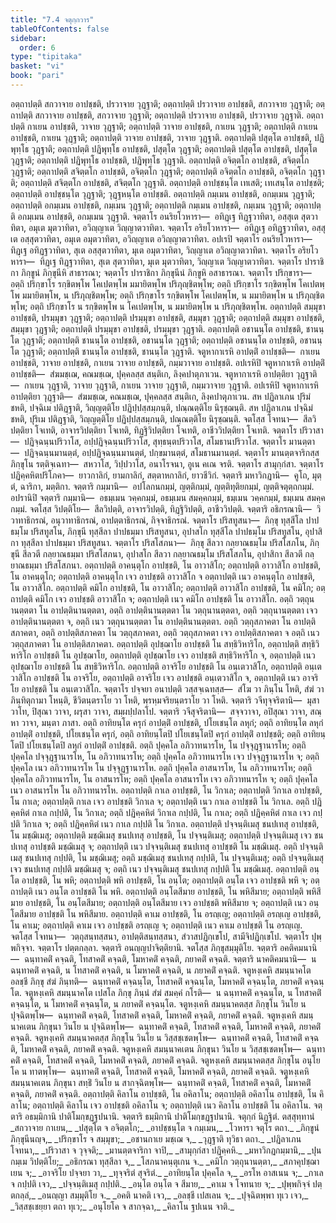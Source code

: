 ```yaml
---
title: "7.4 จตุกฺกวาร"
tableOfContents: false
sidebar:
  order: 6
type: "tipitaka"
basket: "vi"
book: "pari"
---
```



<DynamicBreadcrumb />

<Division number="324" book="pari">

<Paragraph number="1485" book="pari">
อตฺถาปตฺติ สกวาจาย อาปชฺชติ, ปรวาจาย วุฏฺฐาติ; อตฺถาปตฺติ ปรวาจาย อาปชฺชติ, สกวาจาย วุฏฺฐาติ; อตฺถาปตฺติ สกวาจาย อาปชฺชติ, สกวาจาย วุฏฺฐาติ; อตฺถาปตฺติ ปรวาจาย อาปชฺชติ, ปรวาจาย วุฏฺฐาติ. อตฺถาปตฺติ กาเยน อาปชฺชติ, วาจาย วุฏฺฐาติ; อตฺถาปตฺติ วาจาย อาปชฺชติ, กาเยน วุฏฺฐาติ; อตฺถาปตฺติ กาเยน อาปชฺชติ, กาเยน วุฏฺฐาติ; อตฺถาปตฺติ วาจาย อาปชฺชติ, วาจาย วุฏฺฐาติ. อตฺถาปตฺติ ปสุตฺโต อาปชฺชติ, ปฏิพุทฺโธ วุฏฺฐาติ; อตฺถาปตฺติ ปฏิพุทฺโธ อาปชฺชติ, ปสุตฺโต วุฏฺฐาติ; อตฺถาปตฺติ ปสุตฺโต อาปชฺชติ, ปสุตฺโต วุฏฺฐาติ; อตฺถาปตฺติ ปฏิพุทฺโธ อาปชฺชติ, ปฏิพุทฺโธ วุฏฺฐาติ. อตฺถาปตฺติ อจิตฺตโก อาปชฺชติ, สจิตฺตโก วุฏฺฐาติ; อตฺถาปตฺติ สจิตฺตโก อาปชฺชติ, อจิตฺตโก วุฏฺฐาติ; อตฺถาปตฺติ อจิตฺตโก อาปชฺชติ, อจิตฺตโก วุฏฺฐาติ; อตฺถาปตฺติ สจิตฺตโก อาปชฺชติ, สจิตฺตโก วุฏฺฐาติ. อตฺถาปตฺติ อาปชฺชนฺโต เทเสติ; เทเสนฺโต อาปชฺชติ; อตฺถาปตฺติ อาปชฺชนฺโต วุฏฺฐาติ; วุฏฺฐหนฺโต อาปชฺชติ. อตฺถาปตฺติ กมฺเมน อาปชฺชติ, อกมฺเมน วุฏฺฐาติ; อตฺถาปตฺติ อกมฺเมน อาปชฺชติ, กมฺเมน วุฏฺฐาติ; อตฺถาปตฺติ กมฺเมน อาปชฺชติ, กมฺเมน วุฏฺฐาติ; อตฺถาปตฺติ อกมฺเมน อาปชฺชติ, อกมฺเมน วุฏฺฐาติ.
</Paragraph>

<Paragraph number="1486" book="pari">
จตฺตาโร อนริยโวหารา—  อทิฏฺเฐ ทิฏฺฐวาทิตา, อสฺสุเต สุตวาทิตา, อมุเต มุตวาทิตา, อวิญฺญาเต วิญฺญาตวาทิตา. จตฺตาโร อริยโวหารา—  อทิฏฺเฐ อทิฏฺฐวาทิตา, อสฺสุเต อสฺสุตวาทิตา, อมุเต อมุตวาทิตา, อวิญฺญาเต อวิญฺญาตวาทิตา. อปเรปิ จตฺตาโร อนริยโวหารา—  ทิฏฺเฐ อทิฏฺฐวาทิตา, สุเต อสฺสุตวาทิตา, มุเต อมุตวาทิตา, วิญฺญาเต อวิญฺญาตวาทิตา. จตฺตาโร อริยโวหารา—  ทิฏฺเฐ ทิฏฺฐวาทิตา, สุเต สุตวาทิตา, มุเต มุตวาทิตา, วิญฺญาเต วิญฺญาตวาทิตา.
</Paragraph>

<Paragraph number="1487" book="pari">
จตฺตาโร ปาราชิกา ภิกฺขูนํ ภิกฺขุนีหิ สาธารณา; จตฺตาโร ปาราชิกา ภิกฺขุนีนํ ภิกฺขูหิ อสาธารณา. จตฺตาโร ปริกฺขารา—  อตฺถิ ปริกฺขาโร รกฺขิตพฺโพ โคเปตพฺโพ มมายิตพฺโพ ปริภุญฺชิตพฺโพ; อตฺถิ ปริกฺขาโร รกฺขิตพฺโพ โคเปตพฺโพ มมายิตพฺโพ, น ปริภุญฺชิตพฺโพ; อตฺถิ ปริกฺขาโร รกฺขิตพฺโพ โคเปตพฺโพ, น มมายิตพฺโพ น ปริภุญฺชิตพฺโพ; อตฺถิ ปริกฺขาโร น รกฺขิตพฺโพ น โคเปตพฺโพ, น มมายิตพฺโพ น ปริภุญฺชิตพฺโพ. อตฺถาปตฺติ สมฺมุขา อาปชฺชติ, ปรมฺมุขา วุฏฺฐาติ; อตฺถาปตฺติ ปรมฺมุขา อาปชฺชติ, สมฺมุขา วุฏฺฐาติ; อตฺถาปตฺติ สมฺมุขา อาปชฺชติ, สมฺมุขา วุฏฺฐาติ; อตฺถาปตฺติ ปรมฺมุขา อาปชฺชติ, ปรมฺมุขา วุฏฺฐาติ. อตฺถาปตฺติ อชานนฺโต อาปชฺชติ, ชานนฺโต วุฏฺฐาติ; อตฺถาปตฺติ ชานนฺโต อาปชฺชติ, อชานนฺโต วุฏฺฐาติ; อตฺถาปตฺติ อชานนฺโต อาปชฺชติ, อชานนฺโต วุฏฺฐาติ; อตฺถาปตฺติ ชานนฺโต อาปชฺชติ, ชานนฺโต วุฏฺฐาติ.
</Paragraph>

<Paragraph number="1488" book="pari">
จตูหากาเรหิ อาปตฺติํ อาปชฺชติ—  กาเยน อาปชฺชติ, วาจาย อาปชฺชติ, กาเยน วาจาย อาปชฺชติ, กมฺมวาจาย อาปชฺชติ. อปเรหิปิ จตูหากาเรหิ อาปตฺติํ อาปชฺชติ—  สํฆมชฺเฌ, คณมชฺเฌ, ปุคฺคลสฺส สนฺติเก, ลิงฺคปาตุภาเวน. จตูหากาเรหิ อาปตฺติยา วุฏฺฐาติ—  กาเยน วุฏฺฐาติ, วาจาย วุฏฺฐาติ, กาเยน วาจาย วุฏฺฐาติ, กมฺมวาจาย วุฏฺฐาติ. อปเรหิปิ จตูหากาเรหิ อาปตฺติยา วุฏฺฐาติ—  สํฆมชฺเฌ, คณมชฺเฌ, ปุคฺคลสฺส สนฺติเก, ลิงฺคปาตุภาเวน. สห ปฏิลาเภน ปุริมํ ชหติ, ปจฺฉิเม ปติฏฺฐาติ, วิญฺญตฺติโย ปฏิปฺปสฺสมฺภนฺติ, ปณฺณตฺติโย นิรุชฺฌนฺติ. สห ปฏิลาเภน ปจฺฉิมํ ชหติ, ปุริเม ปติฏฺฐาติ, วิญฺญตฺติโย ปฏิปฺปสฺสมฺภนฺติ, ปณฺณตฺติโย นิรุชฺฌนฺติ. จตโสฺส โจทนา—  สีลวิปตฺติยา โจเทติ, อาจารวิปตฺติยา โจเทติ, ทิฏฺฐิวิปตฺติยา โจเทติ, อาชีววิปตฺติยา โจเทติ. จตฺตาโร ปริวาสา—  ปฏิจฺฉนฺนปริวาโส, อปฺปฏิจฺฉนฺนปริวาโส, สุทฺธนฺตปริวาโส, สโมธานปริวาโส. จตฺตาโร มานตฺตา—  ปฏิจฺฉนฺนมานตฺตํ, อปฺปฏิจฺฉนฺนมานตฺตํ, ปกฺขมานตฺตํ, สโมธานมานตฺตํ. จตฺตาโร มานตฺตจาริกสฺส ภิกฺขุโน รตฺติจฺเฉทา—  สหวาโส, วิปฺปวาโส, อนาโรจนา, อูเน คเณ จรติ. จตฺตาโร สามุกฺกํสา. จตฺตาโร ปฏิคฺคหิตปริโภคา—  ยาวกาลิกํ, ยามกาลิกํ, สตฺตาหกาลิกํ, ยาวชีวิกํ. จตฺตาริ มหาวิกฏานิ—  คูโถ, มุตฺตํ, ฉาริกา, มตฺติกา. จตฺตาริ กมฺมานิ—  อปโลกนกมฺมํ, ญตฺติกมฺมํ, ญตฺติทุติยกมฺมํ, ญตฺติจตุตฺถกมฺมํ. อปรานิปิ จตฺตาริ กมฺมานิ—  อธมฺเมน วคฺคกมฺมํ, อธมฺเมน สมคฺคกมฺมํ, ธมฺเมน วคฺคกมฺมํ, ธมฺเมน สมคฺคกมฺมํ. จตโสฺส วิปตฺติโย—  สีลวิปตฺติ, อาจารวิปตฺติ, ทิฏฺฐิวิปตฺติ, อาชีววิปตฺติ. จตฺตาริ อธิกรณานิ—  วิวาทาธิกรณํ, อนุวาทาธิกรณํ, อาปตฺตาธิกรณํ, กิจฺจาธิกรณํ. จตฺตาโร ปริสทูสนา—  ภิกฺขุ ทุสฺสีโล ปาปธมฺโม ปริสทูสโน, ภิกฺขุนี ทุสฺสีลา ปาปธมฺมา ปริสทูสนา, อุปาสโก ทุสฺสีโล ปาปธมฺโม ปริสทูสโน, อุปาสิกา ทุสฺสีลา ปาปธมฺมา ปริสทูสนา. จตฺตาโร ปริสโสภนา—  ภิกฺขุ สีลวา กลฺยาณธมฺโม ปริสโสภโน, ภิกฺขุนี สีลวตี กลฺยาณธมฺมา ปริสโสภนา, อุปาสโก สีลวา กลฺยาณธมฺโม ปริสโสภโน, อุปาสิกา สีลวตี กลฺยาณธมฺมา ปริสโสภนา.
</Paragraph>

<Paragraph number="1489" book="pari">
อตฺถาปตฺติ อาคนฺตุโก อาปชฺชติ, โน อาวาสิโก; อตฺถาปตฺติ อาวาสิโก อาปชฺชติ, โน อาคนฺตุโก; อตฺถาปตฺติ อาคนฺตุโก เจว อาปชฺชติ อาวาสิโก จ อตฺถาปตฺติ เนว อาคนฺตุโก อาปชฺชติ, โน อาวาสิโก. อตฺถาปตฺติ คมิโก อาปชฺชติ, โน อาวาสิโก; อตฺถาปตฺติ อาวาสิโก อาปชฺชติ, โน คมิโก; อตฺถาปตฺติ คมิโก เจว อาปชฺชติ อาวาสิโก จ; อตฺถาปตฺติ เนว คมิโก อาปชฺชติ โน อาวาสิโก. อตฺถิ วตฺถุนานตฺตตา โน อาปตฺตินานตฺตตา, อตฺถิ อาปตฺตินานตฺตตา โน วตฺถุนานตฺตตา, อตฺถิ วตฺถุนานตฺตตา เจว อาปตฺตินานตฺตตา จ, อตฺถิ เนว วตฺถุนานตฺตตา โน อาปตฺตินานตฺตตา. อตฺถิ วตฺถุสภาคตา โน อาปตฺติสภาคตา, อตฺถิ อาปตฺติสภาคตา โน วตฺถุสภาคตา, อตฺถิ วตฺถุสภาคตา เจว อาปตฺติสภาคตา จ อตฺถิ เนว วตฺถุสภาคตา โน อาปตฺติสภาคตา. อตฺถาปตฺติ อุปชฺฌาโย อาปชฺชติ โน สทฺธิวิหาริโก, อตฺถาปตฺติ สทฺธิวิหาริโก อาปชฺชติ โน อุปชฺฌาโย, อตฺถาปตฺติ อุปชฺฌาโย เจว อาปชฺชติ สทฺธิวิหาริโก จ, อตฺถาปตฺติ เนว อุปชฺฌาโย อาปชฺชติ โน สทฺธิวิหาริโก. อตฺถาปตฺติ อาจริโย อาปชฺชติ โน อนฺเตวาสิโก, อตฺถาปตฺติ อนฺเตวาสิโก อาปชฺชติ โน อาจริโย, อตฺถาปตฺติ อาจริโย เจว อาปชฺชติ อนฺเตวาสิโก จ, อตฺถาปตฺติ เนว อาจริโย อาปชฺชติ โน อนฺเตวาสิโก. จตฺตาโร ปจฺจยา อนาปตฺติ วสฺสจฺเฉทสฺส—  สํโฆ วา ภินฺโน โหติ, สํฆํ วา ภินฺทิตุกามา โหนฺติ, ชีวิตนฺตราโย วา โหติ, พฺรหฺมจริยนฺตราโย วา โหติ. จตฺตาริ วจีทุจฺจริตานิ—  มุสาวาโท, ปิสุณา วาจา, ผรุสา วาจา, สมฺผปฺปลาโป. จตฺตาริ วจีสุจริตานิ—  สจฺจวาจา, อปิสุณา วาจา, สณฺหา วาจา, มนฺตา ภาสา. อตฺถิ อาทิยนฺโต ครุกํ อาปตฺติํ อาปชฺชติ, ปโยเชนฺโต ลหุกํ; อตฺถิ อาทิยนฺโต ลหุกํ อาปตฺติํ อาปชฺชติ, ปโยเชนฺโต ครุกํ, อตฺถิ อาทิยนฺโตปิ ปโยเชนฺโตปิ ครุกํ อาปตฺติํ อาปชฺชติ; อตฺถิ อาทิยนฺโตปิ ปโยเชนฺโตปิ ลหุกํ อาปตฺติํ อาปชฺชติ.
</Paragraph>

<Paragraph number="1490" book="pari">
อตฺถิ ปุคฺคโล อภิวาทนารโห, โน ปจฺจุฏฺฐานารโห; อตฺถิ ปุคฺคโล ปจฺจุฏฺฐานารโห, โน อภิวาทนารโห; อตฺถิ ปุคฺคโล อภิวาทนารโห เจว ปจฺจุฏฺฐานารโห จ; อตฺถิ ปุคฺคโล เนว อภิวาทนารโห โน ปจฺจุฏฺฐานารโห. อตฺถิ ปุคฺคโล อาสนารโห, โน อภิวาทนารโห; อตฺถิ ปุคฺคโล อภิวาทนารโห, โน อาสนารโห; อตฺถิ ปุคฺคโล อาสนารโห เจว อภิวาทนารโห จ; อตฺถิ ปุคฺคโล เนว อาสนารโห โน อภิวาทนารโห. อตฺถาปตฺติ กาเล อาปชฺชติ, โน วิกาเล; อตฺถาปตฺติ วิกาเล อาปชฺชติ, โน กาเล; อตฺถาปตฺติ กาเล เจว อาปชฺชติ วิกาเล จ; อตฺถาปตฺติ เนว กาเล อาปชฺชติ โน วิกาเล. อตฺถิ ปฏิคฺคหิตํ กาเล กปฺปติ, โน วิกาเล; อตฺถิ ปฏิคฺคหิตํ วิกาเล กปฺปติ, โน กาเล; อตฺถิ ปฏิคฺคหิตํ กาเล เจว กปฺปติ วิกาเล จ; อตฺถิ ปฏิคฺคหิตํ เนว กาเล กปฺปติ โน วิกาเล. อตฺถาปตฺติ ปจฺจนฺติเมสุ ชนปเทสุ อาปชฺชติ, โน มชฺฌิเมสุ; อตฺถาปตฺติ มชฺฌิเมสุ ชนปเทสุ อาปชฺชติ, โน ปจฺจนฺติเมสุ; อตฺถาปตฺติ ปจฺจนฺติเมสุ เจว ชนปเทสุ อาปชฺชติ มชฺฌิเมสุ จ; อตฺถาปตฺติ เนว ปจฺจนฺติเมสุ ชนปเทสุ อาปชฺชติ โน มชฺฌิเมสุ. อตฺถิ ปจฺจนฺติเมสุ ชนปเทสุ กปฺปติ, โน มชฺฌิเมสุ; อตฺถิ มชฺฌิเมสุ ชนปเทสุ กปฺปติ, โน ปจฺจนฺติเมสุ; อตฺถิ ปจฺจนฺติเมสุ เจว ชนปเทสุ กปฺปติ มชฺฌิเมสุ จ; อตฺถิ เนว ปจฺจนฺติเมสุ ชนปเทสุ กปฺปติ โน มชฺฌิเมสุ. อตฺถาปตฺติ อนฺโต อาปชฺชติ, โน พหิ; อตฺถาปตฺติ พหิ อาปชฺชติ, โน อนฺโต; อตฺถาปตฺติ อนฺโต เจว อาปชฺชติ พหิ จ; อตฺถาปตฺติ เนว อนฺโต อาปชฺชติ โน พหิ. อตฺถาปตฺติ อนฺโตสีมาย อาปชฺชติ, โน พหิสีมาย; อตฺถาปตฺติ พหิสีมาย อาปชฺชติ, โน อนฺโตสีมาย; อตฺถาปตฺติ อนฺโตสีมาย เจว อาปชฺชติ พหิสีมาย จ; อตฺถาปตฺติ เนว อนฺโตสีมาย อาปชฺชติ โน พหิสีมาย. อตฺถาปตฺติ คาเม อาปชฺชติ, โน อรญฺเญ; อตฺถาปตฺติ อรญฺเญ อาปชฺชติ, โน คาเม; อตฺถาปตฺติ คาเม เจว อาปชฺชติ อรญฺเญ จ; อตฺถาปตฺติ เนว คาเม อาปชฺชติ โน อรญฺเญ.
</Paragraph>

<Paragraph number="1491" book="pari">
จตโสฺส โจทนา—  วตฺถุสนฺทสฺสนา, อาปตฺติสนฺทสฺสนา, สํวาสปฏิกฺเขโป, สามีจิปฏิกฺเขโป. จตฺตาโร ปุพฺพกิจฺจา. จตฺตาโร ปตฺตกลฺลา. จตฺตาริ อนญฺญปาจิตฺติยานิ. จตโสฺส ภิกฺขุสมฺมุติโย. จตฺตาริ อคติคมนานิ—  ฉนฺทาคติํ คจฺฉติ, โทสาคติํ คจฺฉติ, โมหาคติํ คจฺฉติ, ภยาคติํ คจฺฉติ. จตฺตาริ นาคติคมนานิ—  น ฉนฺทาคติํ คจฺฉติ, น โทสาคติํ คจฺฉติ, น โมหาคติํ คจฺฉติ, น ภยาคติํ คจฺฉติ. จตูหงฺเคหิ สมนฺนาคโต อลชฺชี ภิกฺขุ สํฆํ ภินฺทติ—  ฉนฺทาคติํ คจฺฉนฺโต, โทสาคติํ คจฺฉนฺโต, โมหาคติํ คจฺฉนฺโต, ภยาคติํ คจฺฉนฺโต. จตูหงฺเคหิ สมนฺนาคโต เปสโล ภิกฺขุ ภินฺนํ สํฆํ สมคฺคํ กโรติ—  น ฉนฺทาคติํ คจฺฉนฺโต, น โทสาคติํ คจฺฉนฺโต, น โมหาคติํ คจฺฉนฺโต, น ภยาคติํ คจฺฉนฺโต. จตูหงฺเคหิ สมนฺนาคตสฺส ภิกฺขุโน วินโย น ปุจฺฉิตพฺโพ—  ฉนฺทาคติํ คจฺฉติ, โทสาคติํ คจฺฉติ, โมหาคติํ คจฺฉติ, ภยาคติํ คจฺฉติ. จตูหงฺเคหิ สมนฺนาคเตน ภิกฺขุนา วินโย น ปุจฺฉิตพฺโพ—  ฉนฺทาคติํ คจฺฉติ, โทสาคติํ คจฺฉติ, โมหาคติํ คจฺฉติ, ภยาคติํ คจฺฉติ. จตูหงฺเคหิ สมนฺนาคตสฺส ภิกฺขุโน วินโย น วิสฺสชฺเชตพฺโพ—  ฉนฺทาคติํ คจฺฉติ, โทสาคติํ คจฺฉติ, โมหาคติํ คจฺฉติ, ภยาคติํ คจฺฉติ. จตูหงฺเคหิ สมนฺนาคเตน ภิกฺขุนา วินโย น วิสฺสชฺเชตพฺโพ—  ฉนฺทาคติํ คจฺฉติ, โทสาคติํ คจฺฉติ, โมหาคติํ คจฺฉติ, ภยาคติํ คจฺฉติ. จตูหงฺเคหิ สมนฺนาคตสฺส ภิกฺขุโน อนุโยโค น ทาตพฺโพ—  ฉนฺทาคติํ คจฺฉติ, โทสาคติํ คจฺฉติ, โมหาคติํ คจฺฉติ, ภยาคติํ คจฺฉติ. จตูหงฺเคหิ สมนฺนาคเตน ภิกฺขุนา สทฺธิํ วินโย น สากจฺฉิตพฺโพ—  ฉนฺทาคติํ คจฺฉติ, โทสาคติํ คจฺฉติ, โมหาคติํ คจฺฉติ, ภยาคติํ คจฺฉติ. อตฺถาปตฺติ คิลาโน อาปชฺชติ, โน อคิลาโน; อตฺถาปตฺติ อคิลาโน อาปชฺชติ, โน คิลาโน; อตฺถาปตฺติ คิลาโน เจว อาปชฺชติ อคิลาโน จ; อตฺถาปตฺติ เนว คิลาโน อาปชฺชติ โน อคิลาโน. จตฺตาริ อธมฺมิกานิ ปาติโมกฺขฏฺฐปนานิ. จตฺตาริ ธมฺมิกานิ ปาติโมกฺขฏฺฐปนานิ.

</Paragraph>
</Division>

<Paragraph number="1492" type="center" book="pari">
จตุกฺกํ นิฏฺฐิตํ.



</Paragraph>

<Paragraph number="1493" type="center" book="pari">
ตสฺสุทฺทานํ


</Paragraph>

<Paragraph number="1494" type="verses" book="pari">
_สกวาจาย กาเยน,_  
_ปสุตฺโต จ อจิตฺตโก;_  
_อาปชฺชนฺโต จ กมฺเมน,_  
_โวหารา จตุโร ตถา._  

</Paragraph>

<Paragraph number="1495" type="verses" book="pari">
_ภิกฺขูนํ ภิกฺขุนีนญฺจ,_  
_ปริกฺขาโร จ สมฺมุขา;_  
_อชานกาเย มชฺเฌ จ,_  
_วุฏฺฐาติ ทุวิธา ตถา._  

</Paragraph>

<Paragraph number="1496" type="verses" book="pari">
_ปฏิลาเภน โจทนา,_  
_ปริวาสา จ วุจฺจติ;_  
_มานตฺตจาริกา จาปิ,_  
_สามุกฺกํสา ปฏิคฺคหิ._  

</Paragraph>

<Paragraph number="1497" type="verses" book="pari">
_มหาวิกฏกมฺมานิ,_  
_ปุน กมฺเม วิปตฺติโย;_  
_อธิกรณา ทุสฺสีลา จ,_  
_โสภนาคนฺตุเกน จ._  

</Paragraph>

<Paragraph number="1498" type="verses" book="pari">
_คมิโก วตฺถุนานตฺตา,_  
_สภาคุปชฺฌาเยน จ;_  
_อาจริโย ปจฺจยา วา,_  
_ทุจฺจริตํ สุจริตํ._  

</Paragraph>

<Paragraph number="1499" type="verses" book="pari">
_อาทิยนฺโต ปุคฺคโล จ,_  
_อรโห อาสเนน จ;_  
_กาเล จ กปฺปติ เจว,_  
_ปจฺจนฺติเมสุ กปฺปติ._  

</Paragraph>

<Paragraph number="1500" type="verses" book="pari">
_อนฺโต อนฺโต จ สีมาย,_  
_คาเม จ โจทนาย จ;_  
_ปุพฺพกิจฺจํ ปตฺตกลฺลํ,_  
_อนญฺญา สมฺมุติโย จ._  

</Paragraph>

<Paragraph number="1501" type="verses" book="pari">
_อคติ นาคติ เจว,_  
_อลชฺชี เปสเลน จ;_  
_ปุจฺฉิตพฺพา ทุเว เจว,_  
_วิสฺสชฺเชยฺยา ตถา ทุเว;_  
_อนุโยโค จ สากจฺฉา,_  
_คิลาโน ฐปเนน จาติ._
</Paragraph>